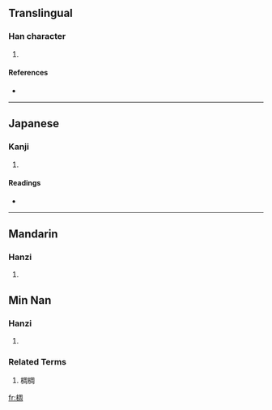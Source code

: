 ==Translingual==

===Han character===
{{Han char|rn=75|rad=木|as=08|sn=12|four=4792<sub>0</sub>|canj=木月土口 (DBGR)}}

# {{defn|Han|sort=木08}}

====References====
* {{Han ref|kx=0535.230|dkj=15011|dj=0923.130|hdz=21236.010|uh=6906|ud=26886|bh=D9D4|bd=55764}}

----

==Japanese==

===Kanji===
{{ja-kanji|grade=|rs=木08}}

# {{defn|Japanese}}

====Readings====
* {{ja-readings|on=[[ちゅう]] (chū), [[じゅ]] (ju), [[しゅう]] (shū), [[しゅ]] (shu)|kun=}}

----

==Mandarin==

===Hanzi===
{{cmn-hanzi|pin=[[chóu]] ([[chou2]]), [[shèng]] ([[sheng4]])|wg=ch'ou<sup>2</sup>, sheng<sup>4</sup>}}

# {{defn|Mandarin}}

==Min Nan==

===Hanzi===
{{nan-hanzi|poj=[[tiâu]]}}

# {{defn|Min Nan}}

===Related Terms===

# 椆椆

[[fr:椆]]